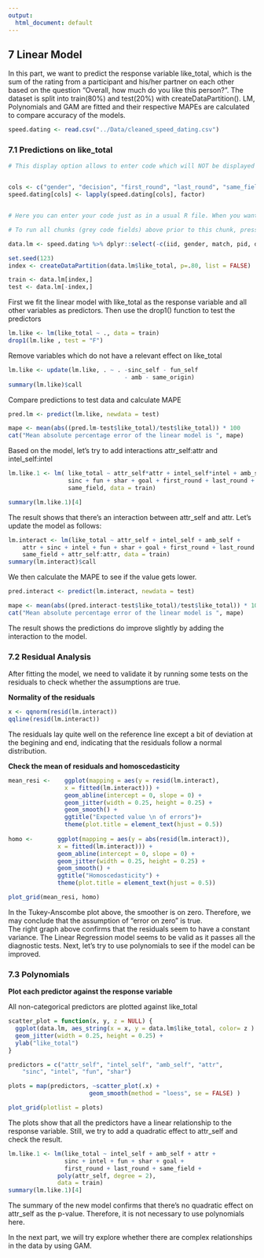 ```yaml
---
output:
  html_document: default
---
```

## 7 Linear Model
In this part, we want to predict the response variable like_total, which is the sum of the rating from a participant and his/her partner on each other based on the question "Overall, how much do you like this person?". 
The dataset is split into train(80%) and test(20%) with createDataPartition(). LM, Polynomials and GAM are fitted and their respective MAPEs are calculated to compare accuracy of the models. 
```r
speed.dating <- read.csv("../Data/cleaned_speed_dating.csv")
```

### 7.1 Predictions on like_total

```r
# This display option allows to enter code which will NOT be displayed in the paper output. Can be used to import the data set or access R packages, e.g.:


cols <- c("gender", "decision", "first_round", "last_round", "same_field", "same_origin", "goal")
speed.dating[cols] <- lapply(speed.dating[cols], factor)


# Here you can enter your code just as in a usual R file. When you want to run the code in this particular grey box, press the green triangle play botton in the upper right corder of this grey box.

# To run all chunks (grey code fields) above prior to this chunk, press the downward turned triangle with the green line in the upper right corner of this grey box.
```


```r
data.lm <- speed.dating %>% dplyr::select(-c(iid, gender, match, pid, decision, decision_count, like))

set.seed(123)
index <- createDataPartition(data.lm$like_total, p=.80, list = FALSE)

train <- data.lm[index,]
test <- data.lm[-index,]

```

First we fit the linear model with like_total as the response variable and all other variables as predictors.
Then use the drop1() function to test the predictors

```r
lm.like <- lm(like_total ~ ., data = train)
drop1(lm.like , test = "F")

```

Remove variables which do not have a relevant effect on like_total 

```r
lm.like <- update(lm.like, . ~ . -sinc_self - fun_self
                                 - amb - same_origin)
summary(lm.like)$call
```

Compare predictions to test data and calculate MAPE

```r
pred.lm <- predict(lm.like, newdata = test)

mape <- mean(abs((pred.lm-test$like_total)/test$like_total)) * 100
cat("Mean absolute percentage error of the linear model is ", mape)

```
Based on the model, let's try to add interactions attr_self:attr and intel_self:intel 
```r
lm.like.1 <- lm( like_total ~ attr_self*attr + intel_self*intel + amb_self + 
                 sinc + fun + shar + goal + first_round + last_round + 
                 same_field, data = train)

summary(lm.like.1)[4]

```
The result shows that there's an interaction between attr_self and attr.
Let's update the model as follows:
```r
lm.interact <- lm(like_total ~ attr_self + intel_self + amb_self + 
    attr + sinc + intel + fun + shar + goal + first_round + last_round + 
    same_field + attr_self:attr, data = train)
summary(lm.interact)$call
```
We then calculate the MAPE to see if the value gets lower.

```r
pred.interact <- predict(lm.interact, newdata = test)

mape <- mean(abs((pred.interact-test$like_total)/test$like_total)) * 100
cat("Mean absolute percentage error of the linear model is ", mape)

```
The result shows the predictions do improve slightly by adding the interaction to the model. 

### 7.2 Residual Analysis
After fitting the model, we need to validate it by running some tests on the 
residuals to check whether the assumptions are true. 

**Normality of the residuals** 

```r
x <- qqnorm(resid(lm.interact))
qqline(resid(lm.interact))
```

The residuals lay quite well on the reference line except a bit of deviation at the begining and end, indicating 
that the residuals follow a normal distribution. 


**Check the mean of residuals and homoscedasticity**

```r
mean_resi <-    ggplot(mapping = aes(y = resid(lm.interact),
                x = fitted(lm.interact))) +
                geom_abline(intercept = 0, slope = 0) +
                geom_jitter(width = 0.25, height = 0.25) +
                geom_smooth() +
                ggtitle("Expected value \n of errors")+
                theme(plot.title = element_text(hjust = 0.5))
  
homo <-       ggplot(mapping = aes(y = abs(resid(lm.interact)),
              x = fitted(lm.interact))) +
              geom_abline(intercept = 0, slope = 0) +
              geom_jitter(width = 0.25, height = 0.25) +
              geom_smooth() +
              ggtitle("Homoscedasticity") +
              theme(plot.title = element_text(hjust = 0.5))

plot_grid(mean_resi, homo)
```

In the Tukey-Anscombe plot above, the smoother is on zero.
Therefore, we may conclude that the assumption of “error on zero” is true.
<br>
The right graph above confirms that the residuals seem to have a constant variance.
The Linear Regression model seems to be valid as it passes all the diagnostic tests.
Next, let's try to use polynomials to see if the model can be improved.

### 7.3 Polynomials
**Plot each predictor against the response variable**

All non-categorical predictors are plotted against like_total 

```r
scatter_plot = function(x, y, z = NULL) {
  ggplot(data.lm, aes_string(x = x, y = data.lm$like_total, color= z ) ) +
  geom_jitter(width = 0.25, height = 0.25) +
  ylab("like_total")
}

predictors = c("attr_self", "intel_self", "amb_self", "attr", 
    "sinc", "intel", "fun", "shar")

plots = map(predictors, ~scatter_plot(.x) +
                       geom_smooth(method = "loess", se = FALSE) )

plot_grid(plotlist = plots)


```

The plots show that all the predictors have a linear relationship to the 
response variable. Still, we try to add a quadratic effect to attr_self 
and check the result. 

```r
lm.like.1 <- lm(like_total ~ intel_self + amb_self + attr + 
                sinc + intel + fun + shar + goal + 
                first_round + last_round + same_field +
              poly(attr_self, degree = 2),
              data = train)
summary(lm.like.1)[4]
```

The summary of the new model confirms that there's no quadratic effect on attr_self as the p-value.
Therefore, it is not necessary to use polynomials here.

In the next part, we will try explore whether there are complex relationships in the data by using GAM. 